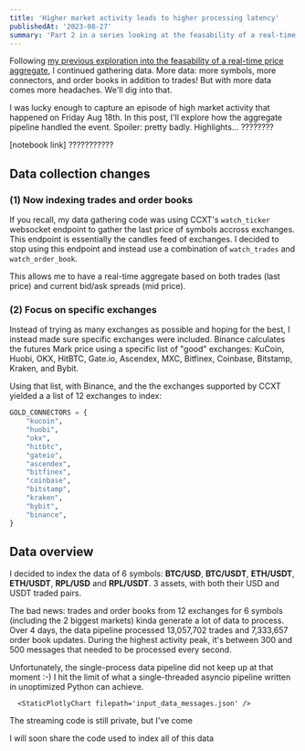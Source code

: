 ```yaml
---
title: 'Higher market activity leads to higher processing latency'
publishedAt: '2023-08-27'
summary: 'Part 2 in a series looking at the feasability of a real-time price aggregate of multiple crypto exchanges. In this entry, we indexed BTC, ETH and RPL over a period of 3 days where during a high market activity event.'
---
```


Following [my previous exploration into the feasability of a real-time price
aggregate](/blog/realtime-aggregate-experiment), I continued gathering data. More data:
more symbols, more connectors, and order books in addition to trades! But with more data
comes more headaches. We'll dig into that.

I was lucky enough to capture an episode of high market activity that happened on Friday
Aug 18th. In this post, I'll explore how the aggregate pipeline handled the event.
Spoiler: pretty badly. Highlights... ????????

[notebook link] ???????????

## Data collection changes

### (1) Now indexing trades and order books

If you recall, my data gathering code was using CCXT's `watch_ticker` websocket endpoint
to gather the last price of symbols accross exchanges. This endpoint is essentially the
candles feed of exchanges. I decided to stop using this endpoint and instead use a
combination of `watch_trades` and `watch_order_book`.

This allows me to have a real-time aggregate based on both trades (last price) and
current bid/ask spreads (mid price).

### (2) Focus on specific exchanges

Instead of trying as many exchanges as possible and hoping for the best, I instead made
sure specific exchanges were included. Binance calculates the futures Mark price using a
specific list of "good" exchanges: KuCoin, Huobi, OKX, HitBTC, Gate.io, Ascendex, MXC,
Bitfinex, Coinbase, Bitstamp, Kraken, and Bybit. 

Using that list, with Binance, and the the exchanges supported by CCXT yielded a a list
of 12 exchanges to index: 

```python
GOLD_CONNECTORS = {
    "kucoin",
    "huobi",
    "okx",
    "hitbtc",
    "gateio",
    "ascendex",
    "bitfinex",
    "coinbase",
    "bitstamp",
    "kraken",
    "bybit",
    "binance",
}
```


## Data overview

I decided to index the data of 6 symbols: **BTC/USD**, **BTC/USDT**, **ETH/USDT**,
**ETH/USDT**, **RPL/USD** and **RPL/USDT**. 3 assets, with both their USD and USDT
traded pairs.

The bad news: trades and order books from 12 exchanges for 6 symbols (including the 2
biggest markets) kinda generate a lot of data to process. Over 4 days, the data pipeline
processed 13,057,702 trades and 7,333,657 order book updates. During the highest
activity peak, it's between 300 and 500 messages that needed to be processed every
second.

Unfortunately, the single-process data pipeline did not keep up at that moment :-) I hit
the limit of what a single-threaded asyncio pipeline written in unoptimized Python can
achieve.

      <StaticPlotlyChart filepath='input_data_messages.json' />


The streaming code is still private, but I've come

I will soon share the code used to index all of this data